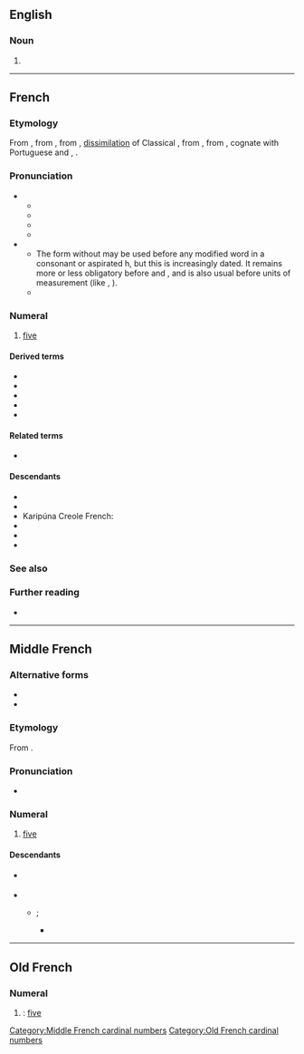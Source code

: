 ==English==

===Noun===
{{en-noun}}

# {{archaic form of|en|cinque}}

----

==French==
{{number box|fr}}

===Etymology===
From {{inh|fr|frm|cinq}}, from {{inh|fr|fro|cinc}}, from {{inh|fr|VL.|cīnque}}, [[dissimilation]] of Classical {{inh|fr|la|quīnque||five}}, from {{inh|fr|itc-pro|*kʷenkʷe}}, from {{inh|fr|ine-pro|*pénkʷe}}, cognate with Portuguese and {{cog|es|cinco}}, {{cog|it|cinque}}.

===Pronunciation===
* {{fr-IPA|cinque}}
** {{audio|fr|Fr-cinq-fr.ogg|Audio (France) {{IPAchar|[sã̠ːc]}}}}
** {{audio|fr|Qc-cinq-2.ogg|Audio (Quebec)}}
** {{audio|fr|Qc-cinq-1.ogg|Audio (CAN)}}
** {{homophones|fr|scinque|scinques}}
* {{fr-IPA}}
** The form without {{IPAchar|/k/}} may be used before any modified word in a consonant or aspirated h, but this is increasingly dated. It remains more or less obligatory before {{m|fr|cents}} and {{m|fr|mille}}, and is also usual before units of measurement (like {{m|fr|minutes}}, {{m|fr|mètres}}).
** {{homophones|fr|ceins|ceint|ceints|sain|sains|saint|saints|sein|seing|seings|seins}}

===Numeral===
{{fr-card-inv}}

# [[five]]
#: {{ux|fr|Mon père a '''cinq''' sœurs.|t=My father has '''five''' sisters.}}

====Derived terms====
* {{l|fr|cinq à sept}}
* {{l|fr|cinq cents}}
* {{l|fr|cinq sur cinq}}
* {{l|fr|cinquante}}
* {{l|fr|cinquième}}

====Related terms====
* {{l|fr|quint}}

====Descendants====
* {{desc|gcr|senk}}
* {{desc|ht|senk}}
* Karipúna Creole French: {{l|kmv|sẽk}}
* {{desc|lou|senk}}
* {{desc|mfe|senk}}
* {{desc|crs|senk}}

===See also===
{{table:playing cards/fr}}

===Further reading===
* {{R:TLFi}}

{{C|fr|Five}}

----

==Middle French==

===Alternative forms===
* {{l|frm|cinc}}
* {{l|frm|cincq}}

===Etymology===
From {{inh|frm|fro|cinc}}.

===Pronunciation===
* {{IPA|frm|qual1=in isolation or before a vowel|/sĩːk/|qual2=before a consonant|/sĩː/}}

===Numeral===
{{head|frm|numeral|invariable}}

# [[five]]

====Descendants====
* {{desc|fr|cinq}} {{see desc}}
* {{desc|bor=1|enm|cynk|synk|synke}}
** {{desc|en|cinque|sinque}} {{q|influenced by Italian {{m|it|cinque}}}}; {{l|en|cinq}}
*** {{desc|ja|シンク|tr=shinku|bor=1}}

[[Category:Middle French cardinal numbers]]

----

==Old French==

===Numeral===
{{head|fro|numeral}}

# {{alternative form of|fro|cinc}}: [[five]]

[[Category:Old French cardinal numbers]]